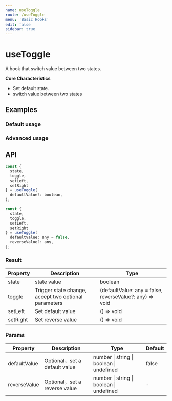 ```yaml
---
name: useToggle
route: /useToggle
menu: 'Basic Hooks'
edit: false
sidebar: true
---
```



# useToggle

A hook that switch value between two states.

**Core Characteristics**

* Set default state.
* switch value between two states

## Examples

### Default usage

<JackBox jsCode={Demo1CodeJsx} tsCode={Demo1CodeTsx} demoName='Default usage' description='use boolean value as default，use it as same as useBoolean.'>
  <Demo1 />
</JackBox>

### Advanced usage

<JackBox jsCode={Demo2CodeJsx} tsCode={Demo2CodeTsx} demoName='Advanced usage' description='Accept two parameters, switch between them.'>
  <Demo2 />
</JackBox>

## API

```javascript
const {
  state, 
  toggle,
  setLeft,
  setRight
} = useToggle(
  defaultValue?: boolean,
);

const {
  state, 
  toggle,
  setLeft,
  setRight
} = useToggle(
  defaultValue: any = false,
  reverseValue?: any,
);
```

### Result

| Property | Description                                         | Type                 |
|----------|--------------------------------------|----------------------|
| state  | state value                         | boolean              |
| toggle | Trigger state change, accept two optional parameters | (defaultValue: any = false, reverseValue?: any) => void |
| setLeft | Set default value | () => void |
| setRight | Set reverse value | () => void |

### Params

| Property | Description                                 | Type                   | Default |
|---------|----------------------------------------------|------------------------|--------|
| defaultValue | Optional，set a default value  | number \| string \| boolean \| undefined | false      |
| reverseValue | Optional，set a reverse value  | number \| string \| boolean \| undefined | -      |